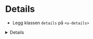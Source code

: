 
<Meta of={stories} />

# Details

- Legg klassen `details` på `<u-details>`

<Details>
<Details.Summary>Hva er `u-details`?</Details.Summary>

[u-details](https://u-elements.github.io/u-elements/elements/u-details) er en del av prosjektet [u-elements](https://u-elements.github.io/u-elements)
som sikrer universell utforming. Dette lastes automatisk når du bruker `@mattilsynet/design`.
Du kan benytte native tilhørende [HTMLDetailsElement](https://developer.mozilla.org/en-US/docs/Web/API/HTMLDetailsElement) interface ved behov.
</Details>

<Canvas of={stories.Default} />

<CssVariables component="details" />